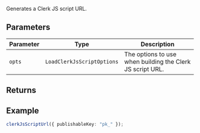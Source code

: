 Generates a Clerk JS script URL.

## Parameters

| Parameter | Type                       | Description                                               |
| --------- | -------------------------- | --------------------------------------------------------- |
| `opts`    | `LoadClerkJsScriptOptions` | The options to use when building the Clerk JS script URL. |

## Returns

## Example

```ts
clerkJsScriptUrl({ publishableKey: "pk_" });
```
